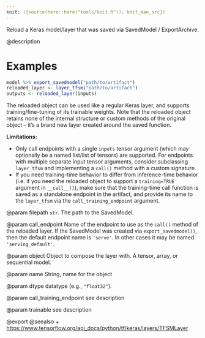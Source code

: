 ```yaml
---
knit: ({source(here::here("tools/knit.R")); knit_man_src})
---
```

Reload a Keras model/layer that was saved via SavedModel / ExportArchive.

@description

# Examples
```r
model %>% export_savedmodel("path/to/artifact")
reloaded_layer <- layer_tfsm("path/to/artifact")
outputs <- reloaded_layer(inputs)
```

The reloaded object can be used like a regular Keras layer, and supports
training/fine-tuning of its trainable weights. Note that the reloaded
object retains none of the internal structure or custom methods of the
original object -- it's a brand new layer created around the saved
function.

**Limitations:**

* Only call endpoints with a single `inputs` tensor argument
(which may optionally be a named list/list of tensors) are supported.
For endpoints with multiple separate input tensor arguments, consider
subclassing `layer_tfsm` and implementing a `call()` method with a
custom signature.
* If you need training-time behavior to differ from inference-time behavior
(i.e. if you need the reloaded object to support a `training=TRUE` argument
in `__call__()`), make sure that the training-time call function is
saved as a standalone endpoint in the artifact, and provide its name
to the `layer_tfsm` via the `call_training_endpoint` argument.

@param filepath
`str`. The path to the SavedModel.

@param call_endpoint
Name of the endpoint to use as the `call()` method
of the reloaded layer. If the SavedModel was created
via `export_savedmodel()`,
then the default endpoint name is `'serve'`. In other cases
it may be named `'serving_default'`.

@param object
Object to compose the layer with. A tensor, array, or sequential model.

@param name
String, name for the object

@param dtype
datatype (e.g., `"float32"`).

@param call_training_endpoint
see description

@param trainable
see description

@export
@seealso
+ <https://www.tensorflow.org/api_docs/python/tf/keras/layers/TFSMLayer>


